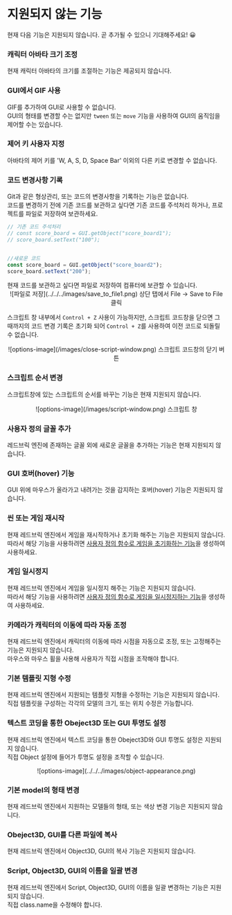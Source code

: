 
# 지원되지 않는 기능

현재 다음 기능은 지원되지 않습니다. 곧 추가될 수 있으니 기대해주세요! 😀

<Steps>

### 캐릭터 아바타 크기 조정

현재 캐릭터 아바타의 크기를 조절하는 기능은 제공되지 않습니다.

### GUI에서 GIF 사용

GIF를 추가하여 GUI로 사용할 수 없습니다.  
GUI의 형태를 변경할 수는 없지만 `tween` 또는 `move` 기능을 사용하여 GUI의 움직임을 제어할 수는 있습니다.

### 제어 키 사용자 지정

아바타의 제어 키를 'W, A, S, D, Space Bar' 이외의 다른 키로 변경할 수 없습니다.

### 코드 변경사항 기록

Git과 같은 형상관리, 또는 코드의 변경사항을 기록하는 기능은 없습니다.  
코드를 변경하기 전에 기존 코드를 보관하고 싶다면 기존 코드를 주석처리 하거나, 프로젝트를 파일로 저장하여 보관하세요.

```js showLineNumbers filename="기존 코드를 주석처리 하고 새로운 코드를 추가할 수 있습니다."
// 기존 코드 주석처리
// const score_board = GUI.getObject("score_board1");
// score_board.setText("100");


//새로운 코드
const score_board = GUI.getObject("score_board2");
score_board.setText("200");
```

<Callout type="info">
  현재 코드를 보관하고 싶다면 파일로 저장하여 컴퓨터에 보관할 수 있습니다.
  <br />
  <center>![파일로 저장](../../../images/save_to_file1.png) 상단 탭에서 File -> Save to File 클릭</center>
</Callout>

스크립트 창 내부에서 `Control + Z` 사용이 가능하지만, 스크립트 코드창을 닫으면 그때까지의 코드 변경 기록은 초기화 되어 `Control + Z`를 사용하여 이전 코드로 되돌릴 수 없습니다.  

<Callout type="info">
  <center>![options-image](/images/close-script-window.png) 스크립트 코드창의 닫기 버튼</center>
</Callout>

### 스크립트 순서 변경

스크립트창에 있는 스크립트의 순서를 바꾸는 기능은 현재 지원되지 않습니다. 

<Callout type="info">
  <center>![options-image](/images/script-window.png) 스크립트 창</center>
</Callout>

### 사용자 정의 글꼴 추가

레드브릭 엔진에 존재하는 글꼴 외에 새로운 글꼴을 추가하는 기능은 현재 지원되지 않습니다.

### GUI 호버(hover) 기능

GUI 위에 마우스가 올라가고 내려가는 것을 감지하는 호버(hover) 기능은 지원되지 않습니다.

### 씬 또는 게임 재시작

현재 레드브릭 엔진에서 게임을 재시작하거나 초기화 해주는 기능은 지원되지 않습니다.  
따라서 해당 기능을 사용하려면 [사용자 정의 함수로 게임을 초기화하는 기능](./questions#%EC%9E%AC%EC%8B%9C%EC%9E%91-%EA%B8%B0%EB%8A%A5%EC%9D%84-%EC%96%B4%EB%96%BB%EA%B2%8C-%EB%A7%8C%EB%93%9C%EB%82%98%EC%9A%94)을 생성하여 사용하세요.

### 게임 일시정지

현재 레드브릭 엔진에서 게임을 일시정지 해주는 기능은 지원되지 않습니다.  
따라서 해당 기능을 사용하려면 [사용자 정의 함수로 게임을 일시정지하는 기능](./questions#%EA%B2%8C%EC%9E%84%EC%9D%84-%EC%9D%BC%EC%8B%9C%EC%A0%95%EC%A7%80%ED%95%98%EB%8A%94-%EA%B8%B0%EB%8A%A5%EC%9D%84-%EC%96%B4%EB%96%BB%EA%B2%8C-%EB%A7%8C%EB%93%9C%EB%82%98%EC%9A%94)을 생성하여 사용하세요.

### 카메라가 캐릭터의 이동에 따라 자동 조정

현재 레드브릭 엔진에서 캐릭터의 이동에 따라 시점을 자동으로 조정, 또는 고정해주는 기능은 지원되지 않습니다.  
마우스와 마우스 휠을 사용해 사용자가 직접 시점을 조작해야 합니다.

### 기본 템플릿 지형 수정

현재 레드브릭 엔진에서 지원되는 템플릿 지형을 수정하는 기능은 지원되지 않습니다.  
직접 템플릿을 구성하는 각각의 모델의 크기, 또는 위치 수정은 가능합니다.

### 텍스트 코딩을 통한 Obeject3D 또는 GUI 투명도 설정

현재 레드브릭 엔진에서 텍스트 코딩을 통한 Obeject3D와 GUI 투명도 설정은 지원되지 않습니다.  
직접 Object 설정에 들어가 투명도 설정을 조작할 수 있습니다.

<Callout type="info">
<center>![options-image](../../../images/object-appearance.png) </center>
</Callout>


### 기본 model의 형태 변경

현재 레드브릭 엔진에서 지원하는 모델들의 형태, 또는 색상 변경 기능은 지원되지 않습니다.

### Obeject3D, GUI를 다른 파일에 복사 

현재 레드브릭 엔진에서 Object3D, GUI의 복사 기능은 지원되지 않습니다.

### Script, Object3D, GUI의 이름을 일괄 변경

현재 레드브릭 엔진에서 Script, Object3D, GUI의 이름을 일괄 변경하는 기능은 지원되지 않습니다.  
직접 class.name을 수정해야 합니다.

</Steps>
